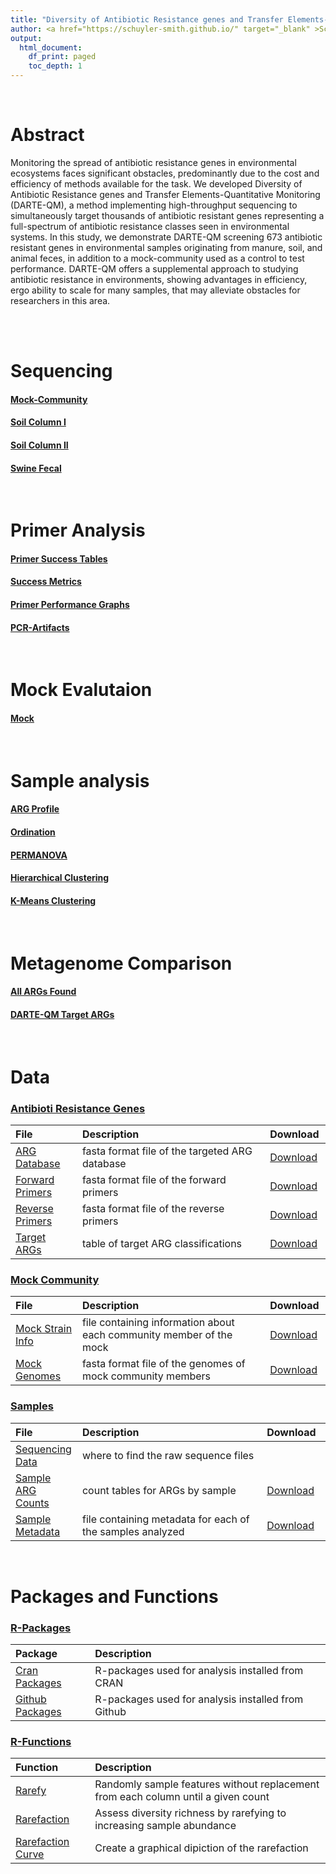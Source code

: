 ---
title: "Diversity of Antibiotic Resistance genes and Transfer Elements-Quantitative Monitoring (DARTE-QM)"
author: <a href="https://schuyler-smith.github.io/" target="_blank" >Schuyler D. Smith</a>
output:
  html_document:
    df_print: paged
    toc_depth: 1
---
<br>

# Abstract
Monitoring the spread of antibiotic resistance genes in environmental ecosystems faces significant obstacles, predominantly due to the cost and efficiency of methods available for the task. We developed Diversity of Antibiotic Resistance genes and Transfer Elements-Quantitative Monitoring (DARTE-QM), a method implementing high-throughput sequencing to simultaneously target thousands of antibiotic resistant genes representing a full-spectrum of antibiotic resistance classes seen in environmental systems. In this study, we demonstrate DARTE-QM screening 673 antibiotic resistant genes in environmental samples originating from manure, soil, and animal feces, in addition to a mock-community used as a control to test performance. DARTE-QM offers a supplemental approach to studying antibiotic resistance in environments, showing advantages in efficiency, ergo ability to scale for many samples, that may alleviate obstacles for researchers in this area.

<br>
<br>


# Sequencing
#### [Mock-Community](sequencing.html#Mock-Community)
#### [Soil Column I](sequencing.html#Soil_Column_I)
#### [Soil Column II](sequencing.html#Soil_Column_II)
#### [Swine Fecal](sequencing.html#Swine_Fecal)
<br>


# Primer Analysis
#### [Primer Success Tables](primer_analysis.html#Primer_Success_Tables)
#### [Success Metrics](primer_analysis.html#Success_Metrics)
#### [Primer Performance Graphs](primer_analysis.html#Primer_Performance_Graphs)
#### [PCR-Artifacts](primer_analysis.html#Artifact_Reads)
<br>


# Mock Evalutaion
#### [Mock](mock_analysis.html)
<br>


# Sample analysis
#### [ARG Profile](sample_analysis.html#ARG_Profile)
#### [Ordination](sample_analysis.html#Ordination)
#### [PERMANOVA](sample_analysis.html#PERMANOVA)
#### [Hierarchical Clustering](sample_analysis.html#Hierarchical_Clustering)
#### [K-Means Clustering](sample_analysis.html#K-Means_Clustering)
<br>


# Metagenome Comparison
#### [All ARGs Found](metagenome_comparison.html#All_ARGs_Found)
#### [DARTE-QM Target ARGs](metagenome_comparison.html#DARTE-QM_Target_ARGs)
<br>


# Data
### [Antibioti Resistance Genes](data.html#Antibiotic_Resistance_Genes)
File | Description | Download
:------------- |:-------------------------------------- |:------------
[ARG Database](data.html#Antibiotic_Resistance_Genes) | fasta format file of the targeted ARG database | <a href="../data/ARG_database.fa" download>Download</a>
[Forward Primers](data.html#Antibiotic_Resistance_Genes) | fasta format file of the forward primers | <a href="../data/forward_primers" download>Download</a>
[Reverse Primers](data.html#Antibiotic_Resistance_Genes) | fasta format file of the reverse primers | <a href="../data/forward_primers" download>Download</a>
[Target ARGs](data.html#Antibiotic_Resistance_Genes) | table of target ARG classifications | <a href="../data/target_ARG_classifications.tsv" download>Download</a>

### [Mock Community](data.html#Mock_Community)
File | Description | Download
:------------- |:-------------------------------------- |:------------
[Mock Strain Info](data.html#Mock_Community) | file containing information about each community member of the mock | <a href="../data/mock_strain_infor.csv" download>Download</a>
[Mock Genomes](data.html#Mock_Community) | fasta format file of the genomes of mock community members | <a href="../data/mock_genomes.fa" download>Download</a>

### [Samples](data.html#Sample_Info)
File | Description | Download
:------------- |:------------------------------------- |:------------
[Sequencing Data](data.html#Sample_Info) | where to find the raw sequence files | 
[Sample ARG Counts](data.html#Sample_Info) | count tables for ARGs by sample | <a href="../data/read_counts_from_primers.RDS" download>Download</a>
[Sample Metadata](data.html#Sample_Info) | file containing metadata for each of the samples analyzed | <a href="../data/sample_metadata.csv" download>Download</a>
<br>


# Packages and Functions
### [R-Packages](packages_and_functions.html#R-Packages)
Package | Description
:-------------------- | :------------------------------------------------------------
[Cran Packages](packages_and_functions.html#R-Packages) | R-packages used for analysis installed from CRAN
[Github Packages](packages_and_functions.html#R-Packages) | R-packages used for analysis installed from Github

### [R-Functions](packages_and_functions.html#R-Functions)
Function | Description
:-------------------- | :------------------------------------------------------------
[Rarefy](packages_and_functions.html#R-Functions) | Randomly sample features without replacement from each column until a given count 
[Rarefaction](packages_and_functions.html#R-Functions) | Assess diversity richness by rarefying to increasing sample abundance
[Rarefaction Curve](packages_and_functions.html#R-Functions) | Create a graphical dipiction of the rarefaction
<br>

